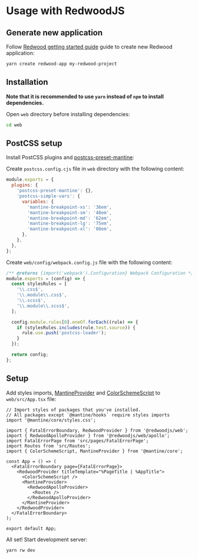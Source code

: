 

# Usage with RedwoodJS

<GetTemplates type="redwood" />

## Generate new application

Follow [Redwood getting started guide](https://redwoodjs.com/docs/quick-start) guide to
create new Redwood application:

```bash
yarn create redwood-app my-redwood-project
```

## Installation

**Note that it is recommended to use `yarn` instead of `npm` to install dependencies.**

Open `web` directory before installing dependencies:

```bash
cd web
```

<PackagesInstallation />

## PostCSS setup

Install PostCSS plugins and [postcss-preset-mantine](/styles/postcss-preset):

<InstallScript
  packages="postcss postcss-preset-mantine postcss-simple-vars postcss-loader"
  dev
/>

Create `postcss.config.cjs` file in `web` directory with the following content:

```js
module.exports = {
  plugins: {
    'postcss-preset-mantine': {},
    'postcss-simple-vars': {
      variables: {
        'mantine-breakpoint-xs': '36em',
        'mantine-breakpoint-sm': '48em',
        'mantine-breakpoint-md': '62em',
        'mantine-breakpoint-lg': '75em',
        'mantine-breakpoint-xl': '88em',
      },
    },
  },
};
```

Create `web/config/webpack.config.js` file with the following content:

```js
/** @returns {import('webpack').Configuration} Webpack Configuration */
module.exports = (config) => {
  const stylesRules = [
    '\\.css$',
    '\\.module\\.css$',
    '\\.scss$',
    '\\.module\\.scss$',
  ];

  config.module.rules[0].oneOf.forEach((rule) => {
    if (stylesRules.includes(rule.test.source)) {
      rule.use.push('postcss-loader');
    }
  });

  return config;
};
```

## Setup

Add styles imports, [MantineProvider](/theming/mantine-provider) and [ColorSchemeScript](/theming/color-schemes)
to `web/src/App.tsx` file:

```tsx
// Import styles of packages that you've installed.
// All packages except `@mantine/hooks` require styles imports
import '@mantine/core/styles.css';

import { FatalErrorBoundary, RedwoodProvider } from '@redwoodjs/web';
import { RedwoodApolloProvider } from '@redwoodjs/web/apollo';
import FatalErrorPage from 'src/pages/FatalErrorPage';
import Routes from 'src/Routes';
import { ColorSchemeScript, MantineProvider } from '@mantine/core';

const App = () => (
  <FatalErrorBoundary page={FatalErrorPage}>
    <RedwoodProvider titleTemplate="%PageTitle | %AppTitle">
      <ColorSchemeScript />
      <MantineProvider>
        <RedwoodApolloProvider>
          <Routes />
        </RedwoodApolloProvider>
      </MantineProvider>
    </RedwoodProvider>
  </FatalErrorBoundary>
);

export default App;
```

All set! Start development server:

```bash
yarn rw dev
```
